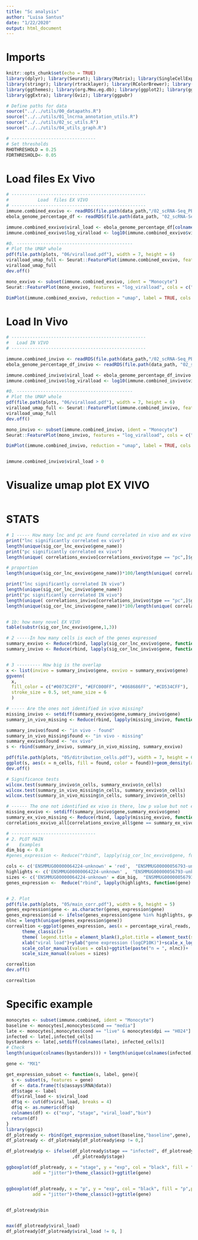 ```yaml
---
title: "Sc analysis"
author: "Luisa Santus"
date: "1/22/2020"
output: html_document
---
```



# Imports 
```r
knitr::opts_chunk$set(echo = TRUE)
library(dplyr); library(Seurat); library(Matrix); library(SingleCellExperiment)
library(stringr); library(rtracklayer); library(RColorBrewer); library(scales)
library(ggthemes); library(org.Mmu.eg.db); library(ggplot2); library(ggvenn)
library(ggExtra); library(Gviz); library(ggpubr)

# Define paths for data
source("../../utils/00_datapaths.R")
source("../../utils/01_lncrna_annotation_utils.R")
source("../../utils/02_sc_utils.R")
source("../../utils/04_utils_graph.R")

# --------------------------------
# Set thresholds 
RHOTHRESHOLD = 0.25
FDRTHRESHOLD<- 0.05


```


# Load files Ex Vivo
```r
# ---------------------------------------------------
#           Load  files EX VIVO 
# ---------------------------------------------------
immune.combined_exvivo <- readRDS(file.path(data_path,"/02_scRNA-Seq_PBMCs/00_scRNA-Seq_exVivo_rhemac10/05_RObjects/03_prep/03_immune.combined.ready.rds"))
ebola_genome_percentage_df <- readRDS(file.path(data_path, "02_scRNA-Seq_PBMCs/00_scRNA-Seq_exVivo_rhemac10/05_RObjects/03_prep/df_viralpercentage.rds"))

immune.combined_exvivo$viral_load <- ebola_genome_percentage_df[colnames(immune.combined_exvivo),]$percentage_viral_reads
immune.combined_exvivo$log_viralload <- log10(immune.combined_exvivo$viral_load+1)

#0. --------------------------------------------
# Plot the UMAP whole
pdf(file.path(plots, "06/viralload.pdf"), width = 7, height = 6)
viralload_umap_full <- Seurat::FeaturePlot(immune.combined_exvivo, features = "log_viralload", cols = c("grey", "#9A0000"), pt.size = 0.1, order = T)+theme_void()+theme(text = element_text(size = 15), title = element_blank())
viralload_umap_full
dev.off()

mono_exvivo <- subset(immune.combined_exvivo, ident = "Monocyte")
Seurat::FeaturePlot(mono_exvivo, features = "log_viralload", cols = c("grey", "#9A0000"), pt.size = 0.4, order = T)+theme_void()+theme(text = element_text(size = 15), title = element_blank())

DimPlot(immune.combined_exvivo, reduction = "umap", label = TRUE, cols =c(rep("grey",3), "black"), pt.size = 0.1, label.size = 0)+theme_void()


```


# Load In Vivo
```r
# ---------------------------------------------------
#   Load IN VIVO 
# ---------------------------------------------------

immune.combined_invivo <- readRDS(file.path(data_path,"/02_scRNA-Seq_PBMCs/01_scRNA-Seq_inVivo_rhemac10/05_RObjects/03_prep/03_immune.combined.ready.rds"))
ebola_genome_percentage_df_invivo <- readRDS(file.path(data_path, "02_scRNA-Seq_PBMCs/01_scRNA-Seq_inVivo_rhemac10/05_RObjects/03_prep/df_viralpercentage.rds"))

immune.combined_invivo$viral_load <- ebola_genome_percentage_df_invivo[colnames(immune.combined_invivo),]$percentage_viral_reads
immune.combined_invivo$log_viralload <- log10(immune.combined_invivo$viral_load+1)

#0. --------------------------------------------
# Plot the UMAP whole
pdf(file.path(plots, "06/viralload.pdf"), width = 7, height = 6)
viralload_umap_full <- Seurat::FeaturePlot(immune.combined_invivo, features = "log_viralload", cols = c("grey", "#9A0000"), pt.size = 0.1, order = T)+theme_void()+theme(text = element_text(size = 15), title = element_blank())
viralload_umap_full
dev.off()

mono_invivo <- subset(immune.combined_invivo, ident = "Monocyte")
Seurat::FeaturePlot(mono_invivo, features = "log_viralload", cols = c("grey", "#9A0000"), pt.size = 0.8, order = T)+theme_void()+theme(text = element_text(size = 15), title = element_blank())

DimPlot(immune.combined_invivo, reduction = "umap", label = TRUE, cols =c(rep("grey",3), "black"), pt.size = 0.1, label.size = 0)+theme_void()


immune.combined_invivo$viral_load > 0 
```


# Visualize umap plot EX VIVO
```r



```



# STATS 
```r

# 1 ----- How many lnc and pc are found correlated in vivo and ex vivo
print("lnc significantly correlated ex vivo")
length(unique(sig_cor_lnc_exvivo$gene_name))
print("pc significantly correlated ex vivo")
length(unique( correlations_exvivo[correlations_exvivo$type == "pc",]$gene))

# proportion
length(unique(sig_cor_lnc_exvivo$gene_name))*100/length(unique( correlations_exvivo[correlations_exvivo$type == "pc",]$gene))

print("lnc significantly correlated IN vivo")
length(unique(sig_cor_lnc_invivo$gene_name))
print("pc significantly correlated IN vivo")
length(unique( correlations_invivo[correlations_invivo$type == "pc",]$gene))
length(unique(sig_cor_lnc_invivo$gene_name))*100/length(unique( correlations_invivo[correlations_invivo$type == "pc",]$gene))


# 1b: how many novel EX VIVO
table(substr(sig_cor_lnc_exvivo$gene,1,3))
```
```r
# 2 -----In how many cells is each of the genes expressed
summary_exvivo <- Reduce(rbind, lapply(sig_cor_lnc_exvivo$gene, function(x) get_average(x, mono_live_h24_inf_exvivo)))
summary_invivo <- Reduce(rbind, lapply(sig_cor_lnc_invivo$gene, function(x) get_average(x, mono_live_h24_inf_invivo)))


# 3 --------- How big is the overlap 
x <- list(invivo = summary_invivo$gene, exvivo = summary_exvivo$gene)
ggvenn(
  x, 
  fill_color = c("#0073C2FF", "#EFC000FF", "#868686FF", "#CD534CFF"),
  stroke_size = 0.5, set_name_size = 6
  )

# ----- Are the ones not identified in vivo missing? 
missing_invivo <- setdiff(summary_exvivo$gene,summary_invivo$gene)
summary_in_vivo_missing <- Reduce(rbind, lapply(missing_invivo, function(x) get_average(x, mono_live_h24_inf_invivo)))

summary_invivo$found <- "in vivo - found"
summary_in_vivo_missing$found <- "in vivo - missing"
summary_exvivo$found <- "ex vivo"
s <- rbind(summary_invivo, summary_in_vivo_missing, summary_exvivo)

pdf(file.path(plots, "05/ditribution_cells.pdf"), width = 7, height = 6)
ggplot(s, aes(x = n_cells, fill = found, color = found))+geom_density(alpha = 0.7)+theme_classic()+xlab("number of cells (log10)")+theme(text = element_text(size = 15))+scale_fill_brewer(palette = "Set1")+scale_color_brewer(palette = "Set1")+scale_x_log10()
dev.off()

# Significance tests
wilcox.test(summary_invivo$n_cells, summary_exvivo$n_cells)
wilcox.test(summary_in_vivo_missing$n_cells, summary_exvivo$n_cells)
wilcox.test(summary_in_vivo_missing$n_cells, summary_invivo$n_cells)

# ------ The one not identified ex vivo is there, low p value but not enough to be significant 
missing_exvivo <- setdiff(summary_invivo$gene,summary_exvivo$gene)
summary_ex_vivo_missing <- Reduce(rbind, lapply(missing_exvivo, function(x) get_average(x, mono_live_h24_inf_exvivo)))
correlations_exvivo_all[correlations_exvivo_all$gene == summary_ex_vivo_missing$gene, ]
```


```r
# --------------------------------
# 2. PLOT MAIN 
#    Examples 
dim_big <- 0.8
#genes_expression <- Reduce("rbind", lapply(sig_cor_lnc_exvivo$gene, function(gene) get_expression_summary_gene(gene, mono_live_h24_inf_exvivo)))

cols <- c('ENSMMUG00000064224-unknown' = 'red',  "ENSMMUG00000056793-unknown" = "#6C0202", "NDUFA10" = "grey", "HDLBP" = "black")
highlights <- c('ENSMMUG00000064224-unknown' ,  "ENSMMUG00000056793-unknown", "HDLBP", "NDUFA10")
sizes <- c('ENSMMUG00000064224-unknown' = dim_big,  "ENSMMUG00000056793-unknown" = dim_big, "NDUFA10" = dim_big, "HDLBP" = dim_big, "other" = 0.2)
genes_expression <-  Reduce("rbind", lapply(highlights, function(gene) get_expression_summary_gene(gene, mono_live_h24_inf_exvivo)))


# 2. Plot 
pdf(file.path(plots, "05/main_corr.pdf"), width = 9, height = 5)
genes_expression$gene <- as.character(genes_expression$gene)
genes_expression$id <- ifelse(genes_expression$gene %in% highlights, genes_expression$gene, "other")
nlnc = length(unique(genes_expression$gene))
correaltion <-ggplot(genes_expression, aes(x = percentage_viral_reads, y = value, col = gene, size = id))+stat_smooth(method = "loess", formula = y ~ x,  se = F, n = 15, span =0.7)+
      theme_classic()+
      theme( legend.title = element_blank(),plot.title = element_text(size = 12), text = element_text(size = 17))+ 
      xlab("viral load")+ylab("gene expression (logCP10K)")+scale_x_log10()+
      scale_color_manual(values = cols)+ggtitle(paste("n = ", nlnc))+
      scale_size_manual(values = sizes)

correaltion
dev.off()

correaltion
```

# Specific example
```r
monocytes <- subset(immune.combined, ident = "Monocyte")
baseline <- monocytes[,monocytes$cond == "media"]
late <- monocytes[,monocytes$cond == "live" & monocytes$dpi == "H024"]
infected <- late[,infected_cells]
bystanders <- late[,setdiff(colnames(late), infected_cells)]
# Check 
length(unique(colnames(bystanders))) + length(unique(colnames(infected))) == length(unique(colnames(late)))

gene <- "MX1"

get_expression_subset <- function(s, label, gene){
  s <- subset(s, features = gene)
  df <- data.frame(t(s@assays$RNA@data))
  df$stage <- label
  df$viral_load <- s$viral_load
  df$q <- cut(df$viral_load, breaks = 4)
  df$q <- as.numeric(df$q)
  colnames(df) <- c("exp", "stage", "viral_load","bin")
  return(df)
}
library(ggsci)
df_plotready <- rbind(get_expression_subset(baseline,"baseline",gene), get_expression_subset(bystanders,"bystander",gene), get_expression_subset(infected,"infected",gene)) 
df_plotready <- df_plotready[df_plotready$exp != 0,]

df_plotready$p <- ifelse(df_plotready$stage == "infected", df_plotready$bin
                         ,df_plotready$stage)

ggboxplot(df_plotready, x = "stage", y = "exp", col = "black", fill = "stage",palette = c(pal_jco()(2),rep("red",4)),
          add = "jitter")+theme_classic()+ggtitle(gene)


ggboxplot(df_plotready, x = "p", y = "exp", col = "black", fill = "p",palette = c(pal_jco()(2),rep("red",4)),
          add = "jitter")+theme_classic()+ggtitle(gene)


df_plotready$bin


max(df_plotready$viral_load)
df_plotready[df_plotready$viral_load != 0, ]





```

